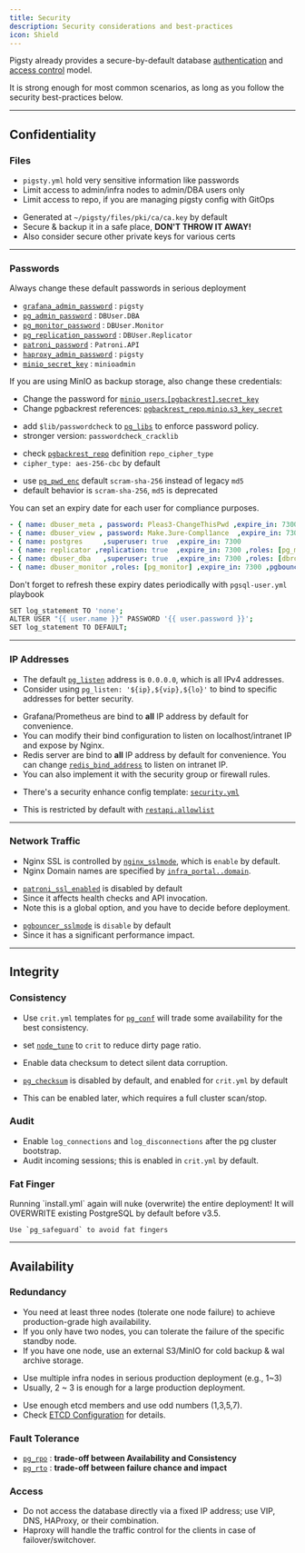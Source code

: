 ```yaml
---
title: Security
description: Security considerations and best-practices
icon: Shield
---
```



Pigsty already provides a secure-by-default database [authentication](/docs/pgsql/hba/) and [access control](/docs/pgsql/acl) model.

It is strong enough for most common scenarios, as long as you follow the security best-practices below.



------

## Confidentiality

### Files

<Callout title="Secure your pigsty config file" type="warn">

- `pigsty.yml` hold very sensitive information like passwords
- Limit access to admin/infra nodes to admin/DBA users only
- Limit access to repo, if you are managing pigsty config with GitOps

</Callout>

<Callout title="Secure your CA private key" type="warn">

- Generated at `~/pigsty/files/pki/ca/ca.key` by default
- Secure & backup it in a safe place, **DON'T THROW IT AWAY!**
- Also consider secure other private keys for various certs

</Callout>




------

### Passwords

<Callout title="DO NOT USE THE DEFAULT PASSWORDs" type="error">

Always change these default passwords in serious deployment

- [`grafana_admin_password`](/docs/infra/param#grafana_admin_password) : `pigsty`
- [`pg_admin_password`](/docs/pgsql/param#pg_admin_password) : `DBUser.DBA`
- [`pg_monitor_password`](/docs/pgsql/param#pg_monitor_password) : `DBUser.Monitor`
- [`pg_replication_password`](/docs/pgsql/param#pg_replication_password) : `DBUser.Replicator`
- [`patroni_password`](/docs/pgsql/param#patroni_password) : `Patroni.API`
- [`haproxy_admin_password`](/docs/node/param#haproxy_admin_password) : `pigsty`
- [`minio_secret_key`](/docs/minio/param#minio_secret_key) : `minioadmin`

</Callout>
    
<Callout title="Change MinIO credentials and pgbackrest references" type="warn">

If you are using MinIO as backup storage, also change these credentials:

- Change the password for [`minio_users`.`[pgbackrest]`.`secret_key`](/docs/minio/param#minio_users)
- Change pgbackrest references: [`pgbackrest_repo`.`minio`.`s3_key_secret`](/docs/pgsql/param#pgbackrest_repo)

</Callout>

<Callout title="Enforce strong pg password with the passwordcheck extension" type="warn">

- add `$lib/passwordcheck` to [`pg_libs`](/docs/pgsql/param#pg_libs) to enforce password policy.
- stronger version: `passwordcheck_cracklib`

</Callout>

<Callout title="Encrypt remote backup with an encryption algorithm" type="warn">

- check [`pgbackrest_repo`](/docs/pgsql/param#pgbackrest_repo) definition `repo_cipher_type`
- `cipher_type: aes-256-cbc` by default 

</Callout>


<Callout title="Use advanced password encryption method for PostgreSQL" type="warn">

- use [`pg_pwd_enc`](/docs/pgsql/param#pg_pwd_enc) default `scram-sha-256` instead of legacy `md5`
- default behavior is `scram-sha-256`, `md5` is deprecated

</Callout>

<Callout title="Add an expiration date to business user passwords" type="warn">

You can set an expiry date for each user for compliance purposes.

```yaml
- { name: dbuser_meta , password: Pleas3-ChangeThisPwd ,expire_in: 7300 ,pgbouncer: true ,roles: [ dbrole_admin ]    ,comment: pigsty admin user }
- { name: dbuser_view , password: Make.3ure-Compl1ance  ,expire_in: 7300 ,pgbouncer: true ,roles: [ dbrole_readonly ] ,comment: read-only viewer for meta database }
- { name: postgres     ,superuser: true  ,expire_in: 7300                        ,comment: system superuser }
- { name: replicator ,replication: true  ,expire_in: 7300 ,roles: [pg_monitor, dbrole_readonly]   ,comment: system replicator }
- { name: dbuser_dba   ,superuser: true  ,expire_in: 7300 ,roles: [dbrole_admin]  ,pgbouncer: true ,pool_mode: session, pool_connlimit: 16 , comment: pgsql admin user }
- { name: dbuser_monitor ,roles: [pg_monitor] ,expire_in: 7300 ,pgbouncer: true ,parameters: {log_min_duration_statement: 1000 } ,pool_mode: session ,pool_connlimit: 8 ,comment: pgsql monitor user }
```

Don't forget to refresh these expiry dates periodically with `pgsql-user.yml` playbook

</Callout>

<Callout title="Don't print password to logs" type="warn">

```bash
SET log_statement TO 'none';
ALTER USER "{{ user.name }}" PASSWORD '{{ user.password }}';
SET log_statement TO DEFAULT;
```

</Callout>



------

### IP Addresses

<Callout title="Bind specific IP addresses for postgres/pgbouncer/patroni" type="warn">

- The default [`pg_listen`](/docs/pgsql/param#pg_listen) address is `0.0.0.0`, which is all IPv4 addresses.
- Consider using `pg_listen: '${ip},${vip},${lo}'` to bind to specific addresses for better security.

</Callout>

<Callout title="Do not expose any port to the Internet; except 80/443, the infra portal" type="warn">

- Grafana/Prometheus are bind to **all** IP address by default for convenience.
- You can modify their bind configuration to listen on localhost/intranet IP and expose by Nginx.
- Redis server are bind to **all** IP address by default for convenience. You can change [`redis_bind_address`](/docs/redis/param#redis_bind_address) to listen on intranet IP.
- You can also implement it with the security group or firewall rules.

</Callout>

<Callout title="Limit postgres client access with HBA" type="warn">

- There's a security enhance config template: [`security.yml`](https://github.com/pgsty/pigsty/blob/main/conf/safe.yml)

</Callout>

<Callout title="Limit patroni admin access from the infra/admin node" type="warn">

- This is restricted by default with [`restapi.allowlist`](https://github.com/pgsty/pigsty/blob/main/roles/pgsql/templates/oltp.yml#L108)


</Callout>


------

### Network Traffic

<Callout title="Access Nginx with SSL and domain names" type="warn">

- Nginx SSL is controlled by [`nginx_sslmode`](/docs/infra/param#haproxy_sslmode), which is `enable` by default.
- Nginx Domain names are specified by [`infra_portal..domain`](/docs/infra/param#infra_portal).

</Callout>

<Callout title="Secure Patroni REST API with SSL" type="warn">

- [`patroni_ssl_enabled`](/docs/pgsql/param#patroni_ssl_enabled) is disabled by default
- Since it affects health checks and API invocation.
- Note this is a global option, and you have to decide before deployment.

</Callout>

<Callout title="Secure Pgbouncer Client Traffic with SSL" type="warn">

- [`pgbouncer_sslmode`](/docs/pgsql/param#pgbouncer_sslmode) is `disable` by default
- Since it has a significant performance impact.

</Callout>

------

## Integrity

### Consistency

<Callout title="Use consistency-first mode for PostgreSQL" type="warn">

- Use `crit.yml` templates for [`pg_conf`](/docs/pgsql/param#pg_conf) will trade some availability for the best consistency.

</Callout>

<Callout title="Use node crit tuned template for better consistency" type="warn">

- set [`node_tune`](/docs/node/param#node_tune) to `crit` to reduce dirty page ratio.

- Enable data checksum to detect silent data corruption.
- [`pg_checksum`](/docs/pgsql/param#pg_checksum) is disabled by default, and enabled for `crit.yml` by default
- This can be enabled later, which requires a full cluster scan/stop.

</Callout>

### Audit

<Callout title="Enable connection logging for audit" type="warn">

- Enable `log_connections` and `log_disconnections` after the pg cluster bootstrap.
- Audit incoming sessions; this is enabled in `crit.yml` by default.

</Callout>

### Fat Finger

<Callout title="DO NOT RE-RUN install.yml PLAYBOOK" type="error">
    Running `install.yml` again will nuke (overwrite) the entire deployment!
</Callout>

<Callout title="RE-RUN pgsql.yml WITH CAUTION" type="warn">
    It will OVERWRITE existing PostgreSQL by default before v3.5.

    Use `pg_safeguard` to avoid fat fingers
</Callout>




------

## Availability

### Redundancy

<Callout title="Use enough nodes for serious production deployment" type="warn">

- You need at least three nodes (tolerate one node failure) to achieve production-grade high availability.
- If you only have two nodes, you can tolerate the failure of the specific standby node.
- If you have one node, use an external S3/MinIO for cold backup & wal archive storage.

</Callout>

<Callout title="Use multiple infra nodes in serious production deployment" type="warn">

- Use multiple infra nodes in serious production deployment (e.g., 1~3)
- Usually, 2 ~ 3 is enough for a large production deployment.

</Callout>

<Callout title="Use enough etcd members and use odd numbers" type="warn">

- Use enough etcd members and use odd numbers (1,3,5,7).
- Check [ETCD Configuration](/docs/etcd/config/) for details.

</Callout>


### Fault Tolerance

<Callout title="Trade off between availability and consistency for PostgreSQL" type="warn">

- [`pg_rpo`](/docs/pgsql/param#pg_rpo) : **trade-off between Availability and Consistency**
- [`pg_rto`](/docs/pgsql/param#pg_rto) : **trade-off between failure chance and impact**

</Callout>

### Access

<Callout title="Use VIP, DNS, HAProxy instead of fixed IP" type="warn">

- Do not access the database directly via a fixed IP address; use VIP, DNS, HAProxy, or their combination.
- Haproxy will handle the traffic control for the clients in case of failover/switchover.

</Callout>

